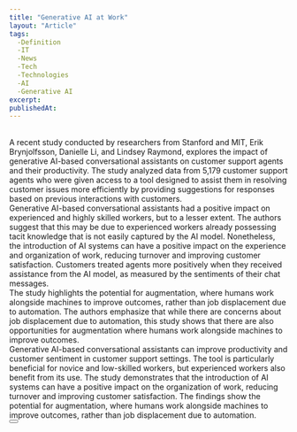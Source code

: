 ```yaml
---
title: "Generative AI at Work"
layout: "Article"
tags: 
  -Definition
  -IT
  -News
  -Tech
  -Technologies
  -AI
  -Generative AI
excerpt:
publishedAt:
---
```

<br />
A recent study conducted by researchers from Stanford and MIT, Erik Brynjolfsson, Danielle Li, and Lindsey Raymond, explores the impact of generative AI-based conversational assistants on customer support agents and their productivity. The study analyzed data from 5,179 customer support agents who were given access to a tool designed to assist them in resolving customer issues more efficiently by providing suggestions for responses based on previous interactions with customers.
<br />
Generative AI-based conversational assistants had a positive impact on experienced and highly skilled workers, but to a lesser extent. The authors suggest that this may be due to experienced workers already possessing tacit knowledge that is not easily captured by the AI model. Nonetheless, the introduction of AI systems can have a positive impact on the experience and organization of work, reducing turnover and improving customer satisfaction. Customers treated agents more positively when they received assistance from the AI model, as measured by the sentiments of their chat messages.
<br />
The study highlights the potential for augmentation, where humans work alongside machines to improve outcomes, rather than job displacement due to automation. The authors emphasize that while there are concerns about job displacement due to automation, this study shows that there are also opportunities for augmentation where humans work alongside machines to improve outcomes.
<br />
Generative AI-based conversational assistants can improve productivity and customer sentiment in customer support settings. The tool is particularly beneficial for novice and low-skilled workers, but experienced workers also benefit from its use. The study demonstrates that the introduction of AI systems can have a positive impact on the organization of work, reducing turnover and improving customer satisfaction. The findings show the potential for augmentation, where humans work alongside machines to improve outcomes, rather than job displacement due to automation.
<br />
<Button
  address="https://arxiv.org/pdf/2304.11771.pdf"
  text="Source"
/>